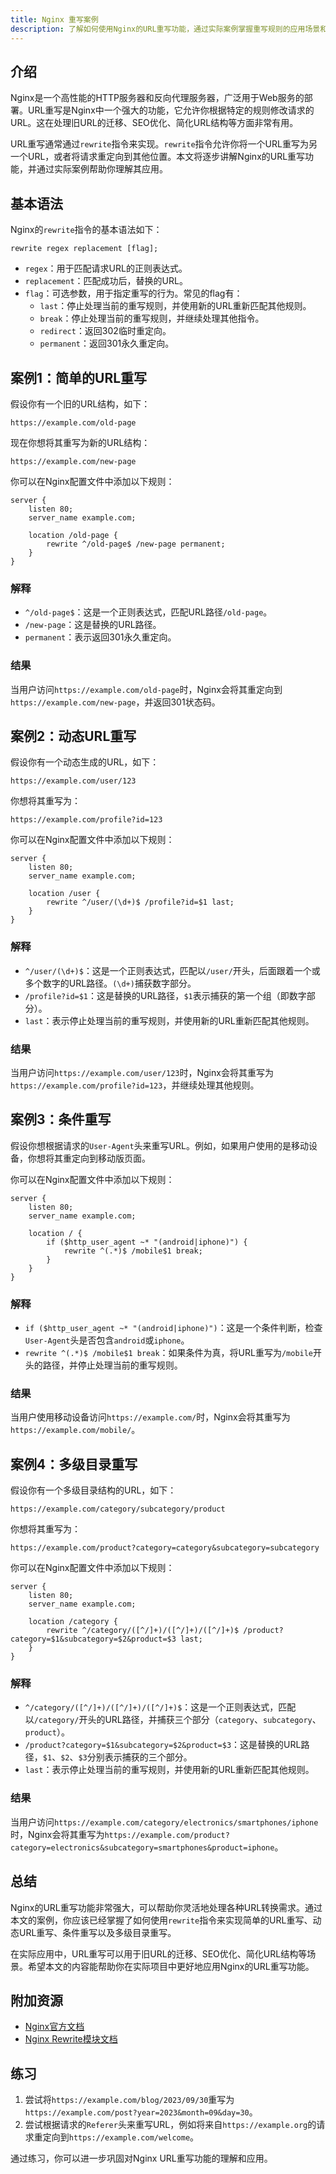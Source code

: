 ```yaml
---
title: Nginx 重写案例
description: 了解如何使用Nginx的URL重写功能，通过实际案例掌握重写规则的应用场景和实现方法。
---
```


## 介绍

Nginx是一个高性能的HTTP服务器和反向代理服务器，广泛用于Web服务的部署。URL重写是Nginx中一个强大的功能，它允许你根据特定的规则修改请求的URL。这在处理旧URL的迁移、SEO优化、简化URL结构等方面非常有用。

URL重写通常通过`rewrite`指令来实现。`rewrite`指令允许你将一个URL重写为另一个URL，或者将请求重定向到其他位置。本文将逐步讲解Nginx的URL重写功能，并通过实际案例帮助你理解其应用。

## 基本语法

Nginx的`rewrite`指令的基本语法如下：

```nginx
rewrite regex replacement [flag];
```

- `regex`：用于匹配请求URL的正则表达式。
- `replacement`：匹配成功后，替换的URL。
- `flag`：可选参数，用于指定重写的行为。常见的flag有：
  - `last`：停止处理当前的重写规则，并使用新的URL重新匹配其他规则。
  - `break`：停止处理当前的重写规则，并继续处理其他指令。
  - `redirect`：返回302临时重定向。
  - `permanent`：返回301永久重定向。

## 案例1：简单的URL重写

假设你有一个旧的URL结构，如下：

```
https://example.com/old-page
```

现在你想将其重写为新的URL结构：

```
https://example.com/new-page
```

你可以在Nginx配置文件中添加以下规则：

```nginx
server {
    listen 80;
    server_name example.com;

    location /old-page {
        rewrite ^/old-page$ /new-page permanent;
    }
}
```

### 解释

- `^/old-page$`：这是一个正则表达式，匹配URL路径`/old-page`。
- `/new-page`：这是替换的URL路径。
- `permanent`：表示返回301永久重定向。

### 结果

当用户访问`https://example.com/old-page`时，Nginx会将其重定向到`https://example.com/new-page`，并返回301状态码。

## 案例2：动态URL重写

假设你有一个动态生成的URL，如下：

```
https://example.com/user/123
```

你想将其重写为：

```
https://example.com/profile?id=123
```

你可以在Nginx配置文件中添加以下规则：

```nginx
server {
    listen 80;
    server_name example.com;

    location /user {
        rewrite ^/user/(\d+)$ /profile?id=$1 last;
    }
}
```

### 解释

- `^/user/(\d+)$`：这是一个正则表达式，匹配以`/user/`开头，后面跟着一个或多个数字的URL路径。`(\d+)`捕获数字部分。
- `/profile?id=$1`：这是替换的URL路径，`$1`表示捕获的第一个组（即数字部分）。
- `last`：表示停止处理当前的重写规则，并使用新的URL重新匹配其他规则。

### 结果

当用户访问`https://example.com/user/123`时，Nginx会将其重写为`https://example.com/profile?id=123`，并继续处理其他规则。

## 案例3：条件重写

假设你想根据请求的`User-Agent`头来重写URL。例如，如果用户使用的是移动设备，你想将其重定向到移动版页面。

你可以在Nginx配置文件中添加以下规则：

```nginx
server {
    listen 80;
    server_name example.com;

    location / {
        if ($http_user_agent ~* "(android|iphone)") {
            rewrite ^(.*)$ /mobile$1 break;
        }
    }
}
```

### 解释

- `if ($http_user_agent ~* "(android|iphone)")`：这是一个条件判断，检查`User-Agent`头是否包含`android`或`iphone`。
- `rewrite ^(.*)$ /mobile$1 break`：如果条件为真，将URL重写为`/mobile`开头的路径，并停止处理当前的重写规则。

### 结果

当用户使用移动设备访问`https://example.com/`时，Nginx会将其重写为`https://example.com/mobile/`。

## 案例4：多级目录重写

假设你有一个多级目录结构的URL，如下：

```
https://example.com/category/subcategory/product
```

你想将其重写为：

```
https://example.com/product?category=category&subcategory=subcategory
```

你可以在Nginx配置文件中添加以下规则：

```nginx
server {
    listen 80;
    server_name example.com;

    location /category {
        rewrite ^/category/([^/]+)/([^/]+)/([^/]+)$ /product?category=$1&subcategory=$2&product=$3 last;
    }
}
```

### 解释

- `^/category/([^/]+)/([^/]+)/([^/]+)$`：这是一个正则表达式，匹配以`/category/`开头的URL路径，并捕获三个部分（`category`、`subcategory`、`product`）。
- `/product?category=$1&subcategory=$2&product=$3`：这是替换的URL路径，`$1`、`$2`、`$3`分别表示捕获的三个部分。
- `last`：表示停止处理当前的重写规则，并使用新的URL重新匹配其他规则。

### 结果

当用户访问`https://example.com/category/electronics/smartphones/iphone`时，Nginx会将其重写为`https://example.com/product?category=electronics&subcategory=smartphones&product=iphone`。

## 总结

Nginx的URL重写功能非常强大，可以帮助你灵活地处理各种URL转换需求。通过本文的案例，你应该已经掌握了如何使用`rewrite`指令来实现简单的URL重写、动态URL重写、条件重写以及多级目录重写。

在实际应用中，URL重写可以用于旧URL的迁移、SEO优化、简化URL结构等场景。希望本文的内容能帮助你在实际项目中更好地应用Nginx的URL重写功能。

## 附加资源

- [Nginx官方文档](https://nginx.org/en/docs/)
- [Nginx Rewrite模块文档](https://nginx.org/en/docs/http/ngx_http_rewrite_module.html)

## 练习

1. 尝试将`https://example.com/blog/2023/09/30`重写为`https://example.com/post?year=2023&month=09&day=30`。
2. 尝试根据请求的`Referer`头来重写URL，例如将来自`https://example.org`的请求重定向到`https://example.com/welcome`。

通过练习，你可以进一步巩固对Nginx URL重写功能的理解和应用。
